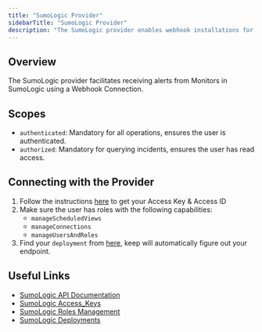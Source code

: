 ```yaml
---
title: "SumoLogic Provider"
sidebarTitle: "SumoLogic Provider"
description: "The SumoLogic provider enables webhook installations for receiving alerts in keep"
---
```


## Overview

The SumoLogic provider facilitates receiving alerts from Monitors in SumoLogic using a Webhook Connection.

<AutoGeneratedSnippet />

## Scopes

- `authenticated`: Mandatory for all operations, ensures the user is authenticated.
- `authorized`: Mandatory for querying incidents, ensures the user has read access.

## Connecting with the Provider

1. Follow the instructions [here](https://help.sumologic.com/docs/manage/security/access-keys/) to get your Access Key & Access ID
2. Make sure the user has roles with the following capabilities:
    - `manageScheduledViews`
    - `manageConnections`
    - `manageUsersAndRoles`
3. Find your `deployment` from [here](https://api.sumologic.com/docs/#section/Getting-Started/API-Endpoints), keep will automatically figure out your endpoint.

## Useful Links

- [SumoLogic API Documentation](https://api.sumologic.com/docs/#section/Getting-Started)
- [SumoLogic Access_Keys](https://help.sumologic.com/docs/manage/security/access-keys/)
- [SumoLogic Roles Management](https://help.sumologic.com/docs/manage/users-roles/roles/create-manage-roles/)
- [SumoLogic Deployments](https://api.sumologic.com/docs/#section/Getting-Started/API-Endpoints)
